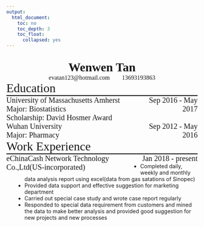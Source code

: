 ```yaml
---
output:
  html_document:
    toc: no
    toc_depth: 3
    toc_float:
      collapsed: yes
---
```

<style>
.head-1 {
    font-family: Times New Roman;
    font-size: 32px;
    font-weight: bold;
    text-align: center;
  }
  .head-2 {
    font-family: Times New Roman;
    font-size: 16px;
    font-weight: normal;
    text-align: center;
  }
  
  .content {
    font-family: Times New Roman;
    font-size: 32px;
    font-weight: normal;
    margin-left: 0;
    width: 100%;
  }
  
  .content-2 {
    font-family: Times New Roman;
    font-size: 20px;
    font-weight: normal;
    margin-left: 0;
    float: left;
    width: 70%;
  }
  
   .content-3 {
    font-family: Times New Roman;
    font-size: 20px;
    font-weight: normal;
    text-align: right;
    margin-right: 0;
    float: right;
    width: 30%;
  }
  
  
  li{
  margin-top: -10px;
  margin-bottom: 10px;
  margin-left: 5%;
}

h1{
  font-family: Times New Roman;
}


hr{
  border: 0px;
  height: 2px;
  margin-top: 0px;
  margin-bottom: 0px;
  background: black;
  background-image: ;
  width: 100%
}
 
</style>

<body>

</br>
<div class="head-1">Wenwen Tan</div>
<div class="head-2">evatan123@hotmail.com&nbsp;&nbsp;&nbsp;&nbsp;&nbsp;&nbsp;&nbsp;&nbsp;13693193863</div>

<div class="content">Education</div>


<hr/>

<div class="content-3">Sep 2016 - May 2017</div>
<div class="content-2">University of Massachusetts Amherst</div>
<div class="content-2">Major: Biostatistics</div>

<div class="content-2">Scholarship: David Hosmer Award</div>
<div class="content-2">Wuhan University</div>
<div class="content-3">Sep 2012 - May 2016</div>
<div class="content-2">Major: Pharmacy</div>

<div class="content">Work Experience</div>
<hr/>

<div class="content-3">Jan 2018 - present</div>
<div class="content-2">eChinaCash Network Technology Co.,Ltd(US-incorporated)</div>


- Completed daily, weekly and monthly data analysis report using excel(data from gas satations of Sinopec)
- Provided data support and effective suggestion for marketing department
- Carried out special case study and wrote case report regularly
- Responded to  special data requirement from customers and mined the data to make better analysis and provided good suggestion for new projects and new processes

</body>


